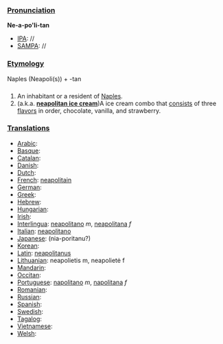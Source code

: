 ===[[Pronunciation]]===
'''Ne-a-po'li-tan'''
*[[IPA]]: //
*[[SAMPA]]: //
===[[Etymology]]===
Naples (Neapoli(s)) + -tan
===[[]]===
#An inhabitant or a resident of [[Naples]].
#(a.k.a. '''[[neapolitan ice cream]]''')A ice cream combo that [[consist]]s of three [[flavours|flavors]] in order, chocolate, vanilla, and strawberry.
===[[Translations]]===
*[[Arabic]]:
*[[Basque]]:
*[[Catalan]]:
*[[Danish]]:
*[[Dutch]]:
*[[French]]: [[neapolitain]]
*[[German]]:
*[[Greek]]:
*[[Hebrew]]:
*[[Hungarian]]:
*[[Irish]]:
*[[Interlingua]]: [[neapolitano]] ''m'', [[neapolitana]] ''f''
*[[Italian]]: [[neapolitano]]
*[[Japanese]]: (nia-poritanu?)
*[[Korean]]:
*[[Latin]]: [[neapolitanus]]
*[[Lithuanian]]: neapolietis m, neapolietė f
*[[Mandarin]]:
*[[Occitan]]:
*[[Portuguese]]: [[napolitano]] ''m'', [[napolitana]] ''f''
*[[Romanian]]:
*[[Russian]]:
*[[Spanish]]:
*[[Swedish]]:
*[[Tagalog]]:
*[[Vietnamese]]:
*[[Welsh]]: